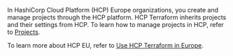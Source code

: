 In HashiCorp Cloud Platform (HCP) Europe organizations, you create and manage projects through the HCP platform. HCP Terraform inherits projects and their settings from HCP. To learn how to manage projects in HCP, refer to [Projects](/hcp/docs/hcp/admin/projects).

To learn more about HCP EU, refer to [Use HCP Terraform in Europe](/terraform/cloud-docs/europe).
